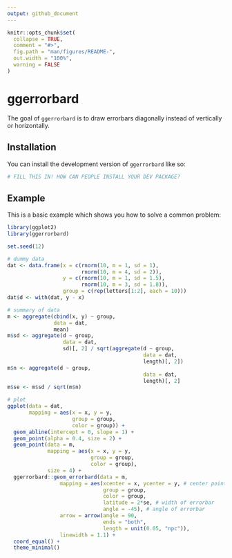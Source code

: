```yaml
---
output: github_document
---
```


<!-- README.md is generated from README.Rmd. Please edit that file -->

```r
knitr::opts_chunk$set(
  collapse = TRUE,
  comment = "#>",
  fig.path = "man/figures/README-",
  out.width = "100%",
  warning = FALSE
)
```

# ggerrorbard

<!-- badges: start -->
<!-- badges: end -->

The goal of `ggerrorbard` is to draw errorbars diagonally instead of vertically or horizontally. 

## Installation

You can install the development version of `ggerrorbard` like so:

``` r
# FILL THIS IN! HOW CAN PEOPLE INSTALL YOUR DEV PACKAGE?
```

## Example

This is a basic example which shows you how to solve a common problem:

```r
library(ggplot2)
library(ggerrorbard)

set.seed(12)

# dummy data
dat <- data.frame(x = c(rnorm(10, m = 1, sd = 1), 
                        rnorm(10, m = 4, sd = 2)), 
                  y = c(rnorm(10, m = 1, sd = 1.5),
                        rnorm(10, m = 3, sd = 1.8)),
                  group = c(rep(letters[1:2], each = 10)))
dat$d <- with(dat, y - x)

# summary of data
m <- aggregate(cbind(x, y) ~ group, 
               data = dat, 
               mean)
m$sd <- aggregate(d ~ group, 
                  data = dat, 
                  sd)[, 2] / sqrt(aggregate(d ~ group, 
                                            data = dat, 
                                            length)[, 2])
m$n <- aggregate(d ~ group, 
                                            data = dat, 
                                            length)[, 2]
m$se <- m$sd / sqrt(m$n)

# plot
ggplot(data = dat,
       mapping = aes(x = x, y = y,
                     group = group,
                     color = group)) +
  geom_abline(intercept = 0, slope = 1) +
  geom_point(alpha = 0.4, size = 2) +
  geom_point(data = m,
             mapping = aes(x = x, y = y,
                           group = group,
                           color = group),
             size = 4) +
  ggerrorbard::geom_errorbard(data = m,
                 mapping = aes(xcenter = x, ycenter = y, # center point of errorbar
                               group = group,
                               color = group,
                               latitude = 2*se, # width of errorbar
                               angle = -45), # angle of errorbar
                 arrow = arrow(angle = 90, 
                               ends = "both", 
                               length = unit(0.05, "npc")),
                 linewidth = 1.1) +
  coord_equal() +
  theme_minimal()
```

<!--
You'll still need to render `README.Rmd` regularly, to keep `README.md` up-to-date. `devtools::build_readme()` is handy for this.
-->
